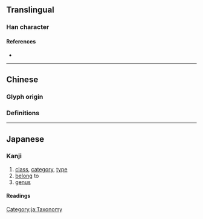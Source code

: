 {{character info/new}}
{{also|屬}}
==Translingual==

===Han character===
{{Han char|rn=44|rad=尸|as=09|sn=12|four=|canj=SHLB|ids=⿸尸禹}}

====References====
* {{Han ref|kx=0303.050|dkj=07754|dj=0600.230|hdz=20978.120|uh=5C5E|ud=23646}}

----

==Chinese==

===Glyph origin===
{{Han etyl}}

===Definitions===
{{zh-see|屬}}

----

==Japanese==
{{ja-kanji forms|属|屬}}

===Kanji===
{{ja-kanji|grade=5|rs=尸09|kyu=屬}}

# [[class]], [[category]], [[type]]
# [[belong]] to
# [[genus]]

====Readings====
{{ja-readings
|on=ぞく, しょく, しゅ
|kun=やから-, つ-く, さかん
}}

{{attention|ja|has Taxonomy category but no Noun entry}}
[[Category:ja:Taxonomy]]